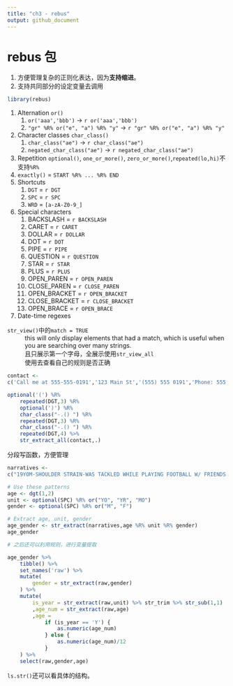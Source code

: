 ```yaml
---
title: "ch3 - rebus"
output: github_document
---
```


# rebus 包

1. 方便管理复杂的正则化表达，因为**支持缩进**。
1. 支持共同部分的设定变量去调用

```r
library(rebus)
```


1. Alternation `or()`
    1. `or('aaa','bbb')` -> `r or('aaa','bbb')`
    1. `"gr" %R% or("e", "a") %R% "y"` -> `r "gr" %R% or("e", "a") %R% "y"`
1. Character classes `char_class()`
    1. `char_class("ae")` -> `r char_class("ae")`
    1. `negated_char_class("ae")` -> `r negated_char_class("ae")`
1. Repetition `optional()`, `one_or_more()`, `zero_or_more()`,`repeated(lo,hi)`不支持`%R%`
1. `exactly()` = `START %R% ... %R% END`
1. Shortcuts
    1. `DGT` = `r DGT`
    1. `SPC` = `r SPC`
    1. `WRD` = `[a-zA-Z0-9_]`
1. Special characters
    1. BACKSLASH = `r BACKSLASH`
    1. CARET = `r CARET`
    1. DOLLAR = `r DOLLAR`
    1. DOT = `r DOT`
    1. PIPE = `r PIPE`
    1. QUESTION = `r QUESTION`
    1. STAR = `r STAR`
    1. PLUS = `r PLUS`
    1. OPEN_PAREN = `r OPEN_PAREN`
    1. CLOSE_PAREN = `r CLOSE_PAREN`
    1. OPEN_BRACKET = `r OPEN_BRACKET`
    1. CLOSE_BRACKET = `r CLOSE_BRACKET`
    1. OPEN_BRACE = `r OPEN_BRACE`
1. Date-time regexes


`str_view()`中的`match = TRUE`
: this will only display elements that had a match, which is useful when you are searching over many strings.
: 且只展示第一个字母，全展示使用`str_view_all`
: 使用去查看自己的规则是否正确

```r
contact <- 
c('Call me at 555-555-0191','123 Main St','(555) 555 0191','Phone: 555.555.0191 Mobile: 555.555.0192')

optional('(') %R%
    repeated(DGT,3) %R%
    optional(')') %R%
    char_class("-.() ") %R%
    repeated(DGT,3) %R%
    char_class("-.() ") %R%
    repeated(DGT,4) %>% 
    str_extract_all(contact,.)
```


分段写函数，方便管理

```r
narratives <- 
c("19YOM-SHOULDER STRAIN-WAS TACKLED WHILE PLAYING FOOTBALL W/ FRIENDS ","31 YOF FELL FROM TOILET HITITNG HEAD SUSTAINING A CHI ","ANKLE STR. 82 YOM STRAINED ANKLE GETTING OUT OF BED ","TRIPPED OVER CAT AND LANDED ON HARDWOOD FLOOR. LACERATION ELBOW, LEFT. 33 YOF*","10YOM CUT THUMB ON METAL TRASH CAN DX AVULSION OF SKIN OF THUMB ","53 YO F TRIPPED ON CARPET AT HOME. DX HIP CONTUSION ","13 MOF TRYING TO STAND UP HOLDING ONTO BED FELL AND HIT FOREHEAD ON RADIATOR DX LACERATION","14YR M PLAYING FOOTBALL; DX KNEE SPRAIN ","55YOM RIDER OF A BICYCLE AND FELL OFF SUSTAINED A CONTUSION TO KNEE ","5 YOM ROLLING ON FLOOR DOING A SOMERSAULT AND SUSTAINED A CERVICAL STRA IN")
```


```r
# Use these patterns
age <- dgt(1,2)
unit <- optional(SPC) %R% or("YO", "YR", "MO")
gender <- optional(SPC) %R% or("M", "F")

# Extract age, unit, gender
age_gender <- str_extract(narratives,age %R% unit %R% gender)
age_gender

# 之后还可以利用规则，进行变量提取

age_gender %>% 
    tibble() %>% 
    set_names('raw') %>% 
    mutate(
        gender = str_extract(raw,gender)
    ) %>% 
    mutate(
        is_year = str_extract(raw,unit) %>% str_trim %>% str_sub(1,1)
        ,age_num = str_extract(raw,age)
        ,age = 
            if (is_year == 'Y') {
                as.numeric(age_num)
            } else {
                as.numeric(age_num)/12
            }
    ) %>% 
    select(raw,gender,age)
```

`ls.str()`还可以看具体的结构。